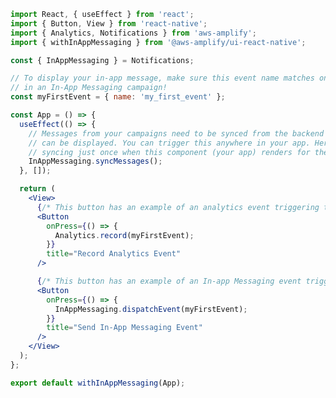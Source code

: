 ```jsx
import React, { useEffect } from 'react';
import { Button, View } from 'react-native';
import { Analytics, Notifications } from 'aws-amplify';
import { withInAppMessaging } from '@aws-amplify/ui-react-native';

const { InAppMessaging } = Notifications;

// To display your in-app message, make sure this event name matches one you created
// in an In-App Messaging campaign!
const myFirstEvent = { name: 'my_first_event' };

const App = () => {
  useEffect(() => {
    // Messages from your campaigns need to be synced from the backend before they
    // can be displayed. You can trigger this anywhere in your app. Here you are
    // syncing just once when this component (your app) renders for the first time.
    InAppMessaging.syncMessages();
  }, []);

  return (
    <View>
      {/* This button has an example of an analytics event triggering the in-app message. \ */}
      <Button
        onPress={() => {
          Analytics.record(myFirstEvent);
        }}
        title="Record Analytics Event"
      />

      {/* This button has an example of an In-app Messaging event triggering the in-app message.\ */}
      <Button
        onPress={() => {
          InAppMessaging.dispatchEvent(myFirstEvent);
        }}
        title="Send In-App Messaging Event"
      />
    </View>
  );
};

export default withInAppMessaging(App);
```
